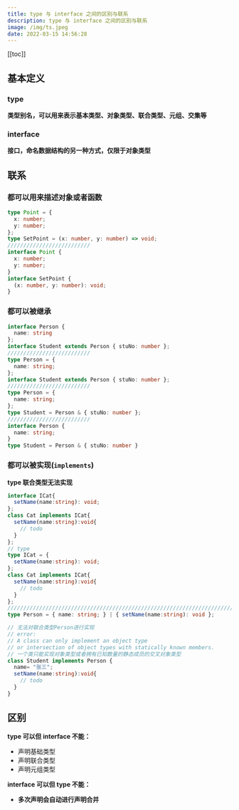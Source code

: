 ```yaml
---
title: type 与 interface 之间的区别与联系
description: type 与 interface 之间的区别与联系
image: /img/ts.jpeg
date: 2022-03-15 14:56:28
---
```


[[toc]]

## 基本定义

### type

**类型别名，可以用来表示基本类型、对象类型、联合类型、元组、交集等**

### interface

**接口，命名数据结构的另一种方式，仅限于对象类型**

## 联系

### 都可以用来描述对象或者函数

```ts
type Point = {
  x: number;
  y: number;
};
type SetPoint = (x: number, y: number) => void;
//////////////////////////
interface Point {
  x: number;
  y: number;
}
interface SetPoint {
  (x: number, y: number): void;
}
```

### 都可以被继承

```ts
interface Person {
  name: string
};
interface Student extends Person { stuNo: number };
//////////////////////////
type Person = {
  name: string;
};
interface Student extends Person { stuNo: number };
//////////////////////////
type Person = {
  name: string;
};
type Student = Person & { stuNo: number };
//////////////////////////
interface Person {
  name: string;
}
type Student = Person & { stuNo: number }
```

### 都可以被实现(`implements`)

<Alert class="my-4" type="danger">**type 联合类型无法实现**</Alert>

```ts
interface ICat{
  setName(name:string): void;
};
class Cat implements ICat{
  setName(name:string):void{
    // todo
  }
};
// type 
type ICat = {
  setName(name:string): void;
};
class Cat implements ICat{
  setName(name:string):void{
    // todo
  }
};
/////////////////////////////////////////////////////////////////////////////////////
type Person = { name: string; } | { setName(name:string): void };

// 无法对联合类型Person进行实现
// error: 
// A class can only implement an object type
// or intersection of object types with statically known members.
// 一个类只能实现对象类型或者拥有已知数量的静态成员的交叉对象类型
class Student implements Person {
  name= "张三";
  setName(name:string):void{
    // todo
  }
}
```

## 区别

**type 可以但 interface 不能：**
  - 声明基础类型
  - 声明联合类型
  - 声明元组类型

**interface 可以但 type 不能：**
  - **多次声明会自动进行声明合并**
